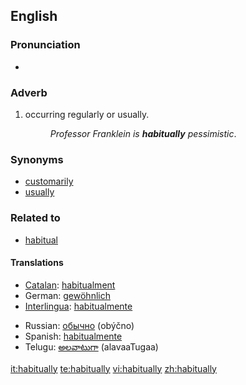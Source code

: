 ==English==

===Pronunciation===
*{{audio|en-us-habitually.ogg|Audio (US)}}

===Adverb===
{{en-adv|-}}

# occurring regularly or usually.
#:''Professor Franklein is '''habitually''' pessimistic''.

===Synonyms===
*[[customarily]]
*[[usually]]

===Related to===
* [[habitual]]

====Translations====
{{trans-top|occurring regularly or usually}}
*[[Catalan]]: [[habitualment]]
*German: [[gewöhnlich]]
*[[Interlingua]]: [[habitualmente]]
{{trans-mid}}
*Russian: [[обычно]] (obýčno)
*Spanish: [[habitualmente]]
*Telugu: [[అలవాటుగా]] (alavaaTugaa)
{{trans-bottom}}

[[it:habitually]]
[[te:habitually]]
[[vi:habitually]]
[[zh:habitually]]